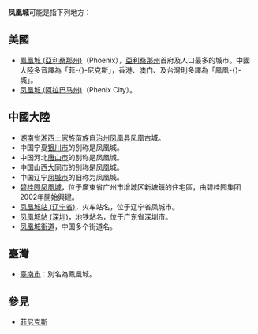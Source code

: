 '''凤凰城'''可能是指下列地方：

==美國==
*[[鳳凰城_(亞利桑那州)|鳳凰城 (亞利桑那州)]]（Phoenix），[[亞利桑那州|亞利桑那州]]首府及人口最多的城市。中國大陸多音譯為「菲-{}-尼克斯」，香港、澳门、及台灣則多譯為「鳳凰-{}-城」。
*[[凤凰城_(阿拉巴马州)|凤凰城 (阿拉巴马州)]]（Phenix City）。

==中國大陸==
*[[湖南省|湖南省]][[湘西土家族苗族自治州|湘西土家族苗族自治州]][[凤凰县|凤凰县]]凤凰古城。
*中国宁夏[[银川市|银川市]]的别称是凤凰城。
*中国河北[[唐山市|唐山市]]的别称是凤凰城。
*中国山西[[大同市|大同市]]的别称是凤凰城。
*中国辽宁[[凤城市|凤城市]]的旧称为凤凰城。
*[[碧桂园凤凰城|碧桂园凤凰城]]，位于廣東省广州市增城区新塘鎮的住宅區，由碧桂园集团2002年開始興建。
*[[凤凰城站_(辽宁省)|凤凰城站 (辽宁省)]]，火车站名，位于辽宁省凤城市。
*[[凤凰城站_(深圳)|凤凰城站 (深圳)]]，地铁站名，位于广东省深圳市。
*[[凤凰城街道|凤凰城街道]]，中国多个街道名。

==臺灣==
*[[臺南市|臺南市]]：別名為鳳凰城。

== 參見 ==

*[[菲尼克斯|菲尼克斯]]

{{disambig|F|Cat=三字地名消歧义}}